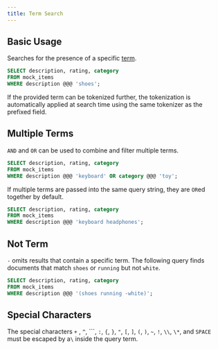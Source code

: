 ```yaml
---
title: Term Search
---
```


## Basic Usage

Searches for the presence of a specific [term](/documentation/concepts/term).

```sql
SELECT description, rating, category
FROM mock_items
WHERE description @@@ 'shoes';
```

If the provided term can be tokenized further, the tokenization is automatically applied at search time using the same tokenizer
as the prefixed field.

## Multiple Terms

`AND` and `OR` can be used to combine and filter multiple terms.

```sql
SELECT description, rating, category
FROM mock_items
WHERE description @@@ 'keyboard' OR category @@@ 'toy';
```

If multiple terms are passed into the same query string, they are `OR`ed together by default.

```sql
SELECT description, rating, category
FROM mock_items
WHERE description @@@ 'keyboard headphones';
```

## Not Term

`-` omits results that contain a specific term. The following query finds documents that match
`shoes` or `running` but not `white`.

```sql
SELECT description, rating, category
FROM mock_items
WHERE description @@@ '(shoes running -white)';
```

## Special Characters

The special characters `+` , `^`, ```, `:`, `{`, `}`, `"`, `[`, `]`, `(`, `)`, `~`, `!`, `\\`, `\*`, and `SPACE` must be escaped by a`\` inside the query term.
